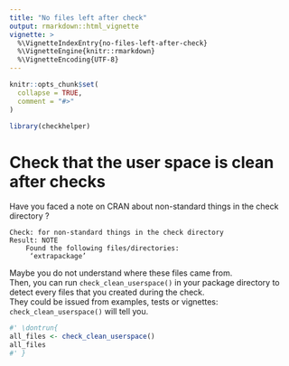 ```yaml
---
title: "No files left after check"
output: rmarkdown::html_vignette
vignette: >
  %\VignetteIndexEntry{no-files-left-after-check}
  %\VignetteEngine{knitr::rmarkdown}
  %\VignetteEncoding{UTF-8}
---
```


```r
knitr::opts_chunk$set(
  collapse = TRUE,
  comment = "#>"
)
```

```r
library(checkhelper)
```

<!-- WARNING - This vignette is generated by {fusen} from /dev/flat_check_clean_userspace.Rmd: do not edit by hand -->

# Check that the user space is clean after checks

Have you faced a note on CRAN about non-standard things in the check directory ?

```
Check: for non-standard things in the check directory
Result: NOTE
    Found the following files/directories:
     ‘extrapackage’ 
```

Maybe you do not understand where these files came from.  
Then, you can run `check_clean_userspace()` in your package directory to detect every files that you created during the check.  
They could be issued from examples, tests or vignettes: `check_clean_userspace()` will tell you.



```r
#' \dontrun{
all_files <- check_clean_userspace()
all_files
#' }
```

